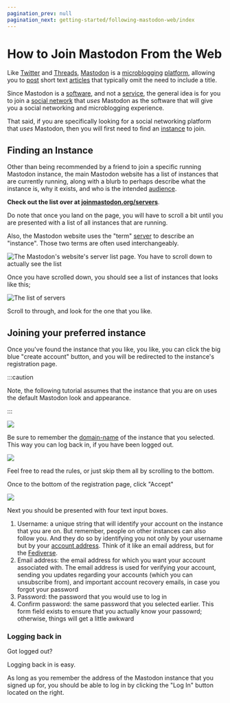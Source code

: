 ```yaml
---
pagination_prev: null
pagination_next: getting-started/following-mastodon-web/index
---
```


# How to Join Mastodon From the Web


<ServerSelector />

Like [Twitter](https://en.wikipedia.org/wiki/Twitter) and [Threads](https://en.wikipedia.org/wiki/Threads_(social_network)), [Mastodon](https://joinmastodon.org/) is a [microblogging](/docs/glossary/microblogging) [platform](/docs/glossary/platform), allowing you to [post](/docs/glossary/post) short text [articles](/docs/glossary/article) that typically omit the need to include a title.

Since Mastodon is a [software](/docs/glossary/software), and not a [service](/docs/glossary/service), the general idea is for you to join a [social network](/docs/glossary/social-network.md) that *uses* Mastodon as the software that will give you a social networking and microblogging experience.

That said, if you are specifically looking for a social networking platform that *uses* Mastodon, then you will first need to find an [instance](/docs/glossary/instance) to join.

## Finding an Instance

Other than being recommended by a friend to join a specific running Mastodon instance, the main Mastodon website has a list of instances that are currently running, along with a blurb to perhaps describe what the instance is, why it exists, and who is the intended [audience](/docs/glossary/audience).

**Check out the list over at [joinmastodon.org/servers](https://joinmastodon.org/servers)**.

Do note that once you land on the page, you will have to scroll a bit until you are presented with a list of all instances that are running.

Also, the Mastodon website uses the "term" [server](/docs/glossary/server) to describe an "instance". Those two terms are often used interchangeably.

![The Mastodon's website's server list page. You have to scroll down to actually see the list](joinmastodon.png)

Once you have scrolled down, you should see a list of instances that looks like this;

![The list of servers](serverslist.png)

Scroll to through, and look for the one that you like.

## Joining your preferred instance

Once you've found the instance that you like, you like, you can click the big blue "create account" button, and you will be redirected to the instance's registration page.

:::caution

Note, the following tutorial assumes that the instance that you are on uses the default Mastodon look and appearance.

:::

![](joining.png)

Be sure to remember the [domain-name](/docs/glossary/domain-name) of the instance that you selected. This way you can log back in, if you have been logged out.

![](registration.png)

Feel free to read the rules, or just skip them all by scrolling to the bottom.

Once to the bottom of the registration page, click "Accept"

![](registration-click.png)

Next you should be presented with four text input boxes.

1. Username: a unique string that will identify your account on the instance that you are on. But remember, people on other instances can also follow you. And they do so by identifying you not only by your username but by your [account address](/docs/specification/account-address). Think of it like an email address, but for the [Fediverse](/docs/glossary/fediverse).
2. Email address: the email address for which you want your account associated with. The email address is used for verifying your account, sending you updates regarding your accounts (which you can unsubscribe from), and important account recovery emails, in case you forgot your password
3. Password: the password that you would use to log in
4. Confirm password: the same password that you selected earlier. This form field exists to ensure that you actually know your passowrd; otherwise, things will get a little awkward

### Logging back in

Got logged out?

Logging back in is easy.

As long as you remember the address of the Mastodon instance that you signed up for, you should be able to log in by clicking the "Log In" button located on the right.